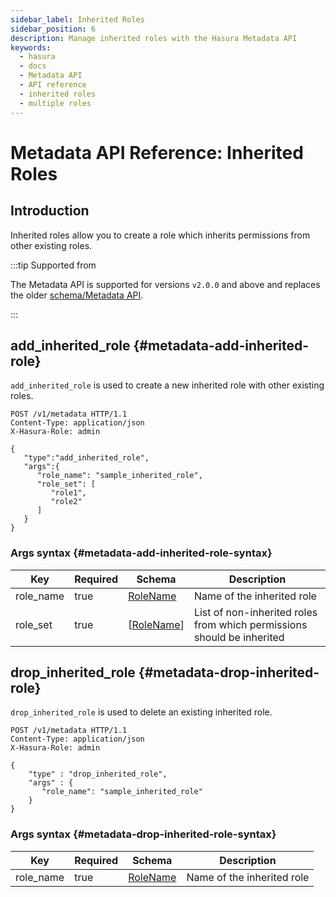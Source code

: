 ```yaml
---
sidebar_label: Inherited Roles
sidebar_position: 6
description: Manage inherited roles with the Hasura Metadata API
keywords:
  - hasura
  - docs
  - Metadata API
  - API reference
  - inherited roles
  - multiple roles
---
```


# Metadata API Reference: Inherited Roles

## Introduction

Inherited roles allow you to create a role which inherits permissions
from other existing roles.

:::tip Supported from

The Metadata API is supported for versions `v2.0.0` and above and
replaces the older [schema/Metadata API](/api-reference/schema-metadata-api/index.mdx).

:::

## add_inherited_role {#metadata-add-inherited-role}

`add_inherited_role` is used to create a new inherited role with other existing roles.

```http
POST /v1/metadata HTTP/1.1
Content-Type: application/json
X-Hasura-Role: admin

{
   "type":"add_inherited_role",
   "args":{
      "role_name": "sample_inherited_role",
      "role_set": [
         "role1",
         "role2"
      ]
   }
}
```

### Args syntax {#metadata-add-inherited-role-syntax}

| Key       | Required | Schema                                                | Description                                                            |
| --------- | -------- | ----------------------------------------------------- | ---------------------------------------------------------------------- |
| role_name | true     | [RoleName](/api-reference/syntax-defs.mdx#rolename)   | Name of the inherited role                                             |
| role_set  | true     | [[RoleName](/api-reference/syntax-defs.mdx#rolename)] | List of non-inherited roles from which permissions should be inherited |

## drop_inherited_role {#metadata-drop-inherited-role}

`drop_inherited_role` is used to delete an existing inherited role.

```http
POST /v1/metadata HTTP/1.1
Content-Type: application/json
X-Hasura-Role: admin

{
    "type" : "drop_inherited_role",
    "args" : {
       "role_name": "sample_inherited_role"
    }
}
```

### Args syntax {#metadata-drop-inherited-role-syntax}

| Key       | Required | Schema                                              | Description                |
| --------- | -------- | --------------------------------------------------- | -------------------------- |
| role_name | true     | [RoleName](/api-reference/syntax-defs.mdx#rolename) | Name of the inherited role |
